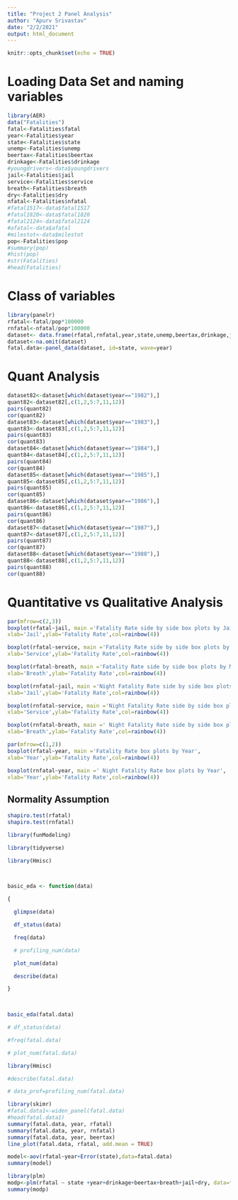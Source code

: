 ---
title: "Project 2 Panel Analysis"
author: "Apurv Srivastav"
date: "2/2/2021"
output: html_document
---

```{r setup, include=FALSE}
knitr::opts_chunk$set(echo = TRUE) 
```

# Loading Data Set and naming variables

```{r, warning=FALSE, message=FALSE}
library(AER)
data("Fatalities")
fatal<-Fatalities$fatal
year<-Fatalities$year
state<-Fatalities$state
unemp<-Fatalities$unemp
beertax<-Fatalities$beertax
drinkage<-Fatalities$drinkage
#youngdrivers<-data$youngdrivers
jail<-Fatalities$jail
service<-Fatalities$service
breath<-Fatalities$breath
dry<-Fatalities$dry
nfatal<-Fatalities$nfatal
#fatal1517<-data$fatal1517
#fatal1820<-data$fatal1820
#fatal2124<-data$fatal2124
#afatal<-data$afatal
#milestot<-data$milestot
pop<-Fatalities$pop
#summary(pop)
#hist(pop)
#str(Fatalities)
#head(Fatalities)
```


# Class of variables
```{r, warning=FALSE, message=FALSE}
library(panelr)
rfatal<-fatal/pop*100000
rnfatal<-nfatal/pop*100000
dataset<- data.frame(rfatal,rnfatal,year,state,unemp,beertax,drinkage,jail,service,breath,dry,pop)
dataset<-na.omit(dataset)
fatal.data<-panel_data(dataset, id=state, wave=year)
```

# Quant Analysis

```{r}
dataset82<-dataset[which(dataset$year=="1982"),]
quant82<-dataset82[,c(1,2,5:7,11,12)]
pairs(quant82)
cor(quant82)
dataset83<-dataset[which(dataset$year=="1983"),]
quant83<-dataset83[,c(1,2,5:7,11,12)]
pairs(quant83)
cor(quant83)
dataset84<-dataset[which(dataset$year=="1984"),]
quant84<-dataset84[,c(1,2,5:7,11,12)]
pairs(quant84)
cor(quant84)
dataset85<-dataset[which(dataset$year=="1985"),]
quant85<-dataset85[,c(1,2,5:7,11,12)]
pairs(quant85)
cor(quant85)
dataset86<-dataset[which(dataset$year=="1986"),]
quant86<-dataset86[,c(1,2,5:7,11,12)]
pairs(quant86)
cor(quant86)
dataset87<-dataset[which(dataset$year=="1987"),]
quant87<-dataset87[,c(1,2,5:7,11,12)]
pairs(quant87)
cor(quant87)
dataset88<-dataset[which(dataset$year=="1988"),]
quant88<-dataset88[,c(1,2,5:7,11,12)]
pairs(quant88)
cor(quant88)

```

# Quantitative vs Qualitative Analysis
```{r, warning=FALSE, message=FALSE}
par(mfrow=c(2,3))
boxplot(rfatal~jail, main ='Fatality Rate side by side box plots by Jail Sentence',
xlab='Jail',ylab='Fatality Rate',col=rainbow(4))

boxplot(rfatal~service, main ='Fatality Rate side by side box plots by Mandatory Service',
xlab='Service',ylab='Fatality Rate',col=rainbow(4))

boxplot(rfatal~breath, main ='Fatality Rate side by side box plots by Mandatory Breathilizer Test',
xlab='Breath',ylab='Fatality Rate',col=rainbow(4))

boxplot(rnfatal~jail, main ='Night Fatality Rate side by side box plots by Jail Sentence',
xlab='Jail',ylab='Fatality Rate',col=rainbow(4))

boxplot(rnfatal~service, main ='Night Fatality Rate side by side box plots by Mandatory Service',
xlab='Service',ylab='Fatality Rate',col=rainbow(4))

boxplot(rnfatal~breath, main =' Night Fatality Rate side by side box plots by Mandatory Breathilizer Test',
xlab='Breath',ylab='Fatality Rate',col=rainbow(4))
```
 
```{r}
par(mfrow=c(1,2))
boxplot(rfatal~year, main ='Fatality Rate box plots by Year',
xlab='Year',ylab='Fatality Rate',col=rainbow(4))

boxplot(rnfatal~year, main =' Night Fatality Rate box plots by Year',
xlab='Year',ylab='Fatality Rate',col=rainbow(4))

```
 
## Normality Assumption
```{r}
shapiro.test(rfatal)
shapiro.test(rnfatal)

```

```{r, warning=FALSE, message=FALSE}

 

library(funModeling)

library(tidyverse)

library(Hmisc)

 

basic_eda <- function(data)

{

  glimpse(data)

  df_status(data)

  freq(data)

  # profiling_num(data)

  plot_num(data)

  describe(data)

}

 

basic_eda(fatal.data)

```


```{r, warning=FALSE, message=FALSE}

# df_status(data)

```

```{r, warning=FALSE, message=FALSE}

#freq(fatal.data)

```

```{r, warning=FALSE, message=FALSE}

# plot_num(fatal.data)

```

 

 

```{r, warning=FALSE, message=FALSE}

library(Hmisc)

#describe(fatal.data)

```

 

```{r, warning=FALSE, message=FALSE}

# data_prof=profiling_num(fatal.data)

```

```{r}
library(skimr)
#fatal.data1<-widen_panel(fatal.data)
#head(fatal.data1) 
summary(fatal.data, year, rfatal)
summary(fatal.data, year, rnfatal)
summary(fatal.data, year, beertax)
line_plot(fatal.data, rfatal, add.mean = TRUE)

```

```{r}

model<-aov(rfatal~year+Error(state),data=fatal.data)
summary(model)

```

```{r}
library(plm)
modp<-plm(rfatal ~ state +year+drinkage+beertax+breath+jail+dry, data=fatal.data, index =c("state", "year"), model="within")
summary(modp)
```

